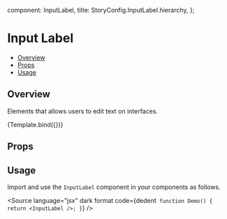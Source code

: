 
  component: InputLabel,
  title: StoryConfig.InputLabel.hierarchy,
};

<Meta title={meta.title} component={meta.component} />


# Input Label

- [Overview](#overview)
- [Props](#props)
- [Usage](#usage)

## Overview

Elements that allows users to edit text on interfaces.

<Canvas>
  <Story name="Overview" args={{children: 'Input Label'}}>
    {Template.bind({})}
  </Story>
</Canvas>

## Props

<ArgsTable story="Overview" />

## Usage

Import and use the `InputLabel` component in your components as follows.

<Source
  language="jsx"
  dark
  format
  code={dedent`
function Demo() {
  return <InputLabel />;
}`}
/>
